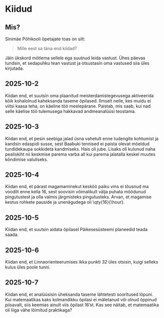 # Kiidud

## Mis?

Sinimäe Põhikooli õpetajate toas on silt:

> Mille eest sa täna end kiidad?

Jäin ükskord mõtlema sellele ega suutnud leida vastust. Ühes päevas tundsin, et sedapuhku tean vastust ja otsustasin oma vastused siia üles kirjutada.

## 2025-10-2

Kiidan end, et suutsin oma plaanitud meisterdamistegevusega aktiveerida kõik kohalolnud kaheksanda taseme õpilased. Ilmselt neile, kes muidu ei viitsi kaasa teha, on käeline töö meelepärane. Paistab, mis saab, kui nad selle käelise töö tulemusega hakkavad andmeanalüüsi teostama.

## 2025-10-3

Kiidan end, et pesin seebiga jalad üsna vahetult enne tudengite kohtumist ja kandsin edaspidi susse, sest Baabuki tennised ei paista olevat mõeldud tundidekaupa sokkideta kandmiseks. Hais oli jube. Lisaks oli kulunud naha pealiskiht nii keskmise parema varba all kui parema jalatalla keskel muutes kõndimise valuliseks.

## 2025-10-4

Kiidan end, et pärast magamaminekut kesköö paiku vms ei tõusnud ma voodilt enne kella 16, sest soovisin võimalikult välja puhata möödunud pingutustest ja olla valmis järgmisteks pingutusteks. Arvan, et magamise kestus rohkete pauside ja unenägudega oli \\qty{16}{\\hour}.

## 2025-10-5

Kiidan end, et suutsin aidata õpilasel Päikesesüsteemi planeedid teada saada.

## 2025-10-6

Kiidan end, et Linnaorienteerumises ikka punkti *32* üles otsisin, kuigi selleks kulus üles poole tunni.

## 2025-10-7

Kiidan end, et analüüsisin üheksanda taseme lähtetesti sooritused lõpuni. Kui matemaatikas kaks kolmandikku õpilasi ei mäletanud või olnud õppinud piisavalt, siis keemias ainult viis õpilast 16'st. Kas see näitab, et matemaatika oli liiga vähe lõimitud praktikaga?
